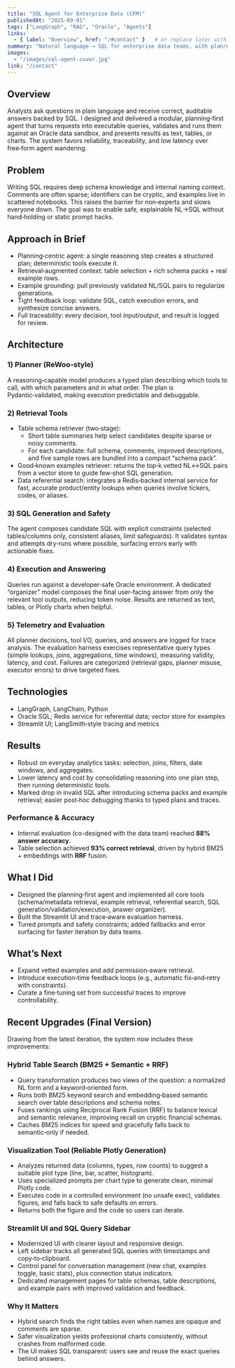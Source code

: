 ```yaml
---
title: "SQL Agent for Enterprise Data (CFM)"
publishedAt: "2025-09-01"
tags: ["LangGraph", "RAG", "Oracle", "Agents"]
links:
  - { label: "Overview", href: "/#contact" }   # or replace later with a public case study
summary: "Natural language → SQL for enterprise data teams, with plan/execute steps, schema + example retrieval, and a robust evaluation harness."
images:
  - "/images/sql-agent-cover.jpg"
link: "/contact"
---
```


## Overview
Analysts ask questions in plain language and receive correct, auditable answers backed by SQL. I designed and delivered a modular, planning‑first agent that turns requests into executable queries, validates and runs them against an Oracle data sandbox, and presents results as text, tables, or charts. The system favors reliability, traceability, and low latency over free‑form agent wandering.

## Problem
Writing SQL requires deep schema knowledge and internal naming context. Comments are often sparse; identifiers can be cryptic, and examples live in scattered notebooks. This raises the barrier for non‑experts and slows everyone down. The goal was to enable safe, explainable NL→SQL without hand‑holding or static prompt hacks.

## Approach in Brief
- Planning‑centric agent: a single reasoning step creates a structured plan; deterministic tools execute it.
- Retrieval‑augmented context: table selection + rich schema packs + real example rows.
- Example grounding: pull previously validated NL/SQL pairs to regularize generations.
- Tight feedback loop: validate SQL, catch execution errors, and synthesize concise answers.
- Full traceability: every decision, tool input/output, and result is logged for review.

## Architecture
### 1) Planner (ReWoo‑style)
A reasoning‑capable model produces a typed plan describing which tools to call, with which parameters and in what order. The plan is Pydantic‑validated, making execution predictable and debuggable.

### 2) Retrieval Tools
- Table schema retriever (two‑stage):
  - Short table summaries help select candidates despite sparse or noisy comments.
  - For each candidate: full schema, comments, improved descriptions, and five sample rows are bundled into a compact “schema pack”.
- Good‑known examples retriever: returns the top‑k vetted NL↔SQL pairs from a vector store to guide few‑shot SQL generation.
- Data referential search: integrates a Redis‑backed internal service for fast, accurate product/entity lookups when queries involve tickers, codes, or aliases.

### 3) SQL Generation and Safety
The agent composes candidate SQL with explicit constraints (selected tables/columns only, consistent aliases, limit safeguards). It validates syntax and attempts dry‑runs where possible, surfacing errors early with actionable fixes.

### 4) Execution and Answering
Queries run against a developer‑safe Oracle environment. A dedicated “organizer” model composes the final user‑facing answer from only the relevant tool outputs, reducing token noise. Results are returned as text, tables, or Plotly charts when helpful.

### 5) Telemetry and Evaluation
All planner decisions, tool I/O, queries, and answers are logged for trace analysis. The evaluation harness exercises representative query types (simple lookups, joins, aggregations, time windows), measuring validity, latency, and cost. Failures are categorized (retrieval gaps, planner misuse, executor errors) to drive targeted fixes.

## Technologies
- LangGraph, LangChain, Python
- Oracle SQL; Redis service for referential data; vector store for examples
- Streamlit UI; LangSmith‑style tracing and metrics

## Results
- Robust on everyday analytics tasks: selection, joins, filters, date windows, and aggregates.
- Lower latency and cost by consolidating reasoning into one plan step, then running deterministic tools.
- Marked drop in invalid SQL after introducing schema packs and example retrieval; easier post‑hoc debugging thanks to typed plans and traces.

### Performance & Accuracy
- Internal evaluation (co-designed with the data team) reached **88% answer accuracy**.
- Table selection achieved **93% correct retrieval**, driven by hybrid BM25 + embeddings with **RRF** fusion.

## What I Did
- Designed the planning‑first agent and implemented all core tools (schema/metadata retrieval, example retrieval, referential search, SQL generation/validation/execution, answer organizer).
- Built the Streamlit UI and trace‑aware evaluation harness.
- Tuned prompts and safety constraints; added fallbacks and error surfacing for faster iteration by data teams.

## What’s Next
- Expand vetted examples and add permission‑aware retrieval.
- Introduce execution‑time feedback loops (e.g., automatic fix‑and‑retry with constraints).
- Curate a fine‑tuning set from successful traces to improve controllability.

## Recent Upgrades (Final Version)
Drawing from the latest iteration, the system now includes these improvements:

### Hybrid Table Search (BM25 + Semantic + RRF)
- Query transformation produces two views of the question: a normalized NL form and a keyword‑oriented form.
- Runs both BM25 keyword search and embedding‑based semantic search over table descriptions and schema notes.
- Fuses rankings using Reciprocal Rank Fusion (RRF) to balance lexical and semantic relevance, improving recall on cryptic financial schemas.
- Caches BM25 indices for speed and gracefully falls back to semantic‑only if needed.

### Visualization Tool (Reliable Plotly Generation)
- Analyzes returned data (columns, types, row counts) to suggest a suitable plot type (line, bar, scatter, histogram).
- Uses specialized prompts per chart type to generate clean, minimal Plotly code.
- Executes code in a controlled environment (no unsafe exec), validates figures, and falls back to safe defaults on errors.
- Returns both the figure and the code so users can iterate.

### Streamlit UI and SQL Query Sidebar
- Modernized UI with clearer layout and responsive design.
- Left sidebar tracks all generated SQL queries with timestamps and copy‑to‑clipboard.
- Control panel for conversation management (new chat, examples toggle, basic stats), plus connection status indicators.
- Dedicated management pages for table schemas, table descriptions, and example pairs with improved validation and feedback.

### Why It Matters
- Hybrid search finds the right tables even when names are opaque and comments are sparse.
- Safer visualization yields professional charts consistently, without crashes from malformed code.
- The UI makes SQL transparent: users see and reuse the exact queries behind answers.
